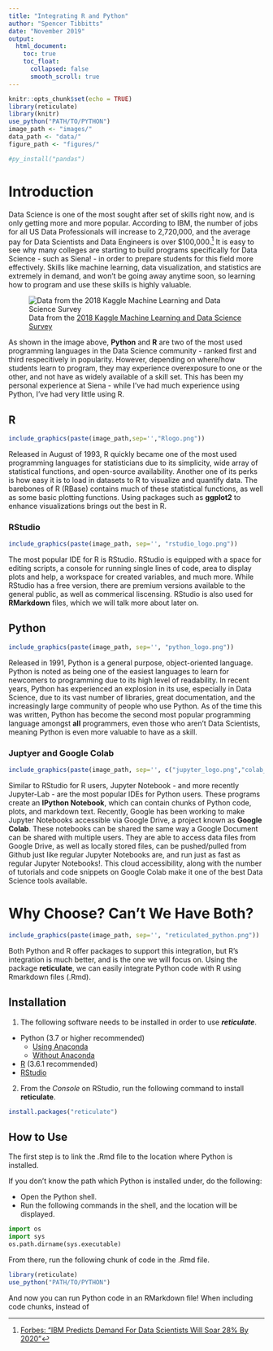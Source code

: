 ```yaml
---
title: "Integrating R and Python"
author: "Spencer Tibbitts"
date: "November 2019"
output:
  html_document:
    toc: true
    toc_float:
      collapsed: false
      smooth_scroll: true
---
```


```r
knitr::opts_chunk$set(echo = TRUE)
library(reticulate)
library(knitr)
use_python("PATH/TO/PYTHON")
image_path <- "images/"
data_path <- "data/"
figure_path <- "figures/"

#py_install("pandas")
```

# Introduction

Data Science is one of the most sought after set of skills right now, and is only getting more and more popular.  According to IBM, the number of jobs for all US Data Professionals will increase to 2,720,000, and the average pay for Data Scientists and Data Engineers is over $100,000.[^1] It is easy to see why many colleges are starting to build programs specifically for Data Science  - such as Siena! - in order to prepare students for this field more effectively.  Skills like machine learning, data visualization, and statistics are extremely in demand, and won't be going away anytime soon, so learning how to program and use these skills is highly valuable.  

![Data from the [2018 Kaggle Machine Learning and Data Science Survey](http://www.kaggle.com/kaggle/kaggle-survey-2018)](images/most_popular_data_science.png)

As shown in the image above, **Python** and **R** are two of the most used programming languages in the Data Science community - ranked first and third respecitively in popularity.  However, depending on where/how students learn to program, they may experience overexposure to one or the other, and not have as widely available of a skill set.  This has been my personal experience at Siena - while I've had much experience using Python, I've had very little using R.

## R
```r
include_graphics(paste(image_path,sep='',"Rlogo.png")) 
```

Released in August of 1993, R quickly became one of the most used programming languages for statisticians due to its simplicity, wide array of statistical functions, and open-source availability.  Another one of its perks is how easy it is to load in datasets to R to visualize and quantify data.  The barebones of R (RBase) contains much of these statistical functions, as well as some basic plotting functions.  Using packages such as **ggplot2** to enhance visualizations  brings out the best in R.  

### RStudio
```r
include_graphics(paste(image_path, sep='', "rstudio_logo.png")) 
```

The most popular IDE for R is RStudio.  RStudio is equipped with a space for editing scripts, a console for running single lines of code, area to display plots and help, a workspace for created variables, and much more.  While RStudio has a free version, there are premium versions available to the general public, as well as commerical liscensing.  RStudio is also used for **RMarkdown** files, which we will talk more about later on.

## Python

```r
include_graphics(paste(image_path, sep='', "python_logo.png")) 
```

Released in 1991, Python is a general purpose, object-oriented language.  Python is noted as being one of the easiest languages to learn for newcomers to programming due to its high level of readability.  In recent years, Python has experienced an explosion in its use, especially in Data Science, due to its vast number of libraries, great documentation, and the increasingly large community of people who use Python.  As of the time this was written, Python has become the second most popular programming language amongst **all** programmers, even those who aren't Data Scientists, meaning Python is even more valuable to have as a skill.

### Juptyer and Google Colab
```r
include_graphics(paste(image_path, sep='', c("jupyter_logo.png","colab_logo.png")))
```

Similar to RStudio for R users, Jupyter Notebook - and more recently Jupyter-Lab - are the most popular IDEs for Python users.  These programs create an **IPython Notebook**, which can contain chunks of Python code, plots, and markdown text.  Recently, Google has been working to make Jupyter Notebooks accessible via Google Drive, a project known as **Google Colab**.  These notebooks can be shared the same way a Google Document can be shared with multiple users.  They are able to access data files from Google Drive, as well as locally stored files, can be pushed/pulled from Github just like regular Jupyter Notebooks are, and run just as fast as regular Jupyter Notebooks!.  This cloud accessibility, along with the number of tutorials and code snippets on Google Colab make it one of the best Data Science tools available.

# Why Choose? Can't We Have Both?
```r
include_graphics(paste(image_path, sep='', "reticulated_python.png"))
```

Both Python and R offer packages to support this integration, but R's integration is much better, and is the one we will focus on.  Using the package **reticulate**, we can easily integrate Python code with R using Rmarkdown files (.Rmd).  

## Installation

1. The following software needs to be installed in order to use ***reticulate***.

* Python (3.7 or higher recommended)
  + [Using Anaconda](https://docs.anaconda.com/anaconda/install/)
  + [Without Anaconda](https://realpython.com/installing-python/)
* [R](https://cran.cnr.berkeley.edu/) (3.6.1 recommended)
* [RStudio](https://rstudio.com/products/rstudio/#rstudio-desktop)

2. From the *Console* on RStudio, run the following command to install **reticulate**.

```r
install.packages("reticulate")
```

## How to Use

The first step is to link the .Rmd file to the location where Python is installed.

If you don't know the path which Python is installed under, do the following:

* Open the Python shell.
* Run the following commands in the shell, and the location will be displayed.

```python
import os
import sys
os.path.dirname(sys.executable)
```

From there, run the following chunk of code in the .Rmd file.

```r
library(reticulate)
use_python("PATH/TO/PYTHON")
```

And now you can run Python code in an RMarkdown file!  When including code chunks, instead of 

<!--Footnotes-->
[^1]: [Forbes: "IBM Predicts Demand For Data Scientists Will Soar 28% By 2020"](https://www.forbes.com/sites/louiscolumbus/2017/05/13/ibm-predicts-demand-for-data-scientists-will-soar-28-by-2020/#2262aec17e3b)